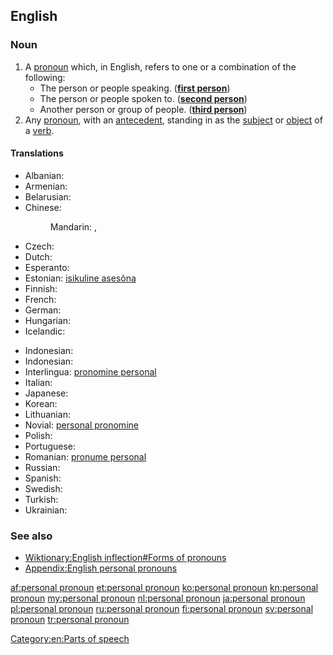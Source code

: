 ==English==

===Noun===
{{wikipedia}}
{{en-noun|head=[[personal]] [[pronoun]]}}

# A [[pronoun]] which, in English, refers to one or a combination of the following:
#* The person or people speaking. ('''[[first person]]''')
#* The person or people spoken to. ('''[[second person]]''')
#* Another person or group of people. ('''[[third person]]''')
# Any [[pronoun]], with an [[antecedent]], standing in as the [[subject]] or [[object]] of a [[verb]].

====Translations====
{{trans-top|part of speech}}
* Albanian: {{t|sq|përemër vetor|m}}
* Armenian: {{t|hy|անձնական դերանուն|tr=anjnakan deranun|sc=Armn}}
* Belarusian: {{t|be|асабовы займеннік|m|tr=asabóvy zajménnik|sc=Cyrl}}
* Chinese:
*: Mandarin: {{t|cmn|人稱代詞|sc=Hani}},  {{t|cmn|人称代词|tr=rénchēng dàicí|sc=Hani}}
* Czech: {{t|cs|osobní zájmeno|n}}
* Dutch: {{t+|nl|persoonlijk voornaamwoord|n}}
* Esperanto: {{t|eo|persona pronomo}}
* Estonian: [[isikuline asesõna]]
* Finnish: {{t+|fi|persoonapronomini}}
* French: {{t+|fr|pronom personnel|m}}
* German: {{t+|de|Personalpronomen|n}}
* Hungarian: {{t+|hu|személyes névmás}}
* Icelandic: {{t+|is|persónufornafn|n}}
{{trans-mid}}
* Indonesian: {{t+|id|kata ganti orang}}
* Indonesian: {{t+|id|kata ganti orang}}
* Interlingua: [[pronomine personal]]
* Italian: {{t+|it|pronome personale|m}}
* Japanese: {{t|ja|人称代名詞|tr=にんしょうだいめいし, ninshō-daimeishi}}
* Korean: {{t+|ko|인칭대명사|tr=inching-daemyeongsa|sc=Hang}}
* Lithuanian: {{t|lt|asmeninis įvardis|m}}
* Novial: [[personal pronomine]]
* Polish: {{t|pl|zaimek osobowy|m}}
* Portuguese: {{t+|pt|pronome pessoal|m}}
* Romanian: [[pronume personal]] {{n}}
* Russian: {{t+|ru|личное местоимение|n|tr=líčnoje mestoiménije}}
* Spanish: {{t+|es|pronombre personal|m}}
* Swedish: {{t+|sv|personligt pronomen|n}}
* Turkish: {{t+|tr|kişi zamiri}}
* Ukrainian: {{t|uk|особистий займенник|m|tr=osobýstyj zajménnyk|sc=Cyrl}}
{{trans-bottom}}

===See also===
* [[Wiktionary:English inflection#Forms of pronouns]]
* [[Appendix:English personal pronouns]]

[[Category:en:Parts of speech]]

[[af:personal pronoun]]
[[et:personal pronoun]]
[[ko:personal pronoun]]
[[kn:personal pronoun]]
[[my:personal pronoun]]
[[nl:personal pronoun]]
[[ja:personal pronoun]]
[[pl:personal pronoun]]
[[ru:personal pronoun]]
[[fi:personal pronoun]]
[[sv:personal pronoun]]
[[tr:personal pronoun]]